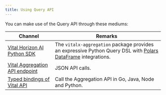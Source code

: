 ```yaml
---
title: Using Query API
---
```



<HorizonAIBeta />

You can make use of the Query API through these mediums:

| Channel | Remarks |
| ------- | ------- |
| [Vital Horizon AI Python SDK](/api-reference/horizon-ai/python-sdk/getting-started) | The `vitalx-aggregation` package provides an expressive Python Query DSL with [Polars DataFrame](https://pola.rs) integrations. |
| [Vital Aggregation API endpoint](/api-reference/horizon-ai/aggregation/query-one) | JSON API calls. |
| [Typed bindings of Vital API](/home/libraries) | Call the Aggregation API in Go, Java, Node and Python. |
